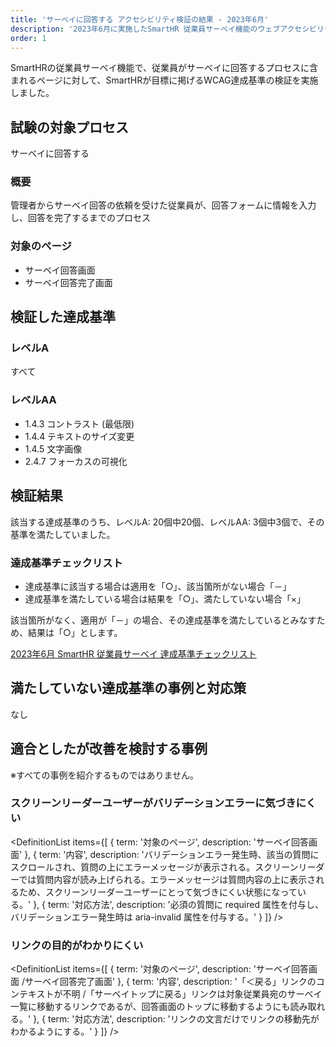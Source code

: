 ```yaml
---
title: 'サーベイに回答する アクセシビリティ検証の結果 - 2023年6月'
description: '2023年6月に実施したSmartHR 従業員サーベイ機能のウェブアクセシビリティ検証の結果を公開しています。'
order: 1
---
```




SmartHRの従業員サーベイ機能で、従業員がサーベイに回答するプロセスに含まれるページに対して、SmartHRが目標に掲げるWCAG達成基準の検証を実施しました。

## 試験の対象プロセス
サーベイに回答する

### 概要
管理者からサーベイ回答の依頼を受けた従業員が、回答フォームに情報を入力し、回答を完了するまでのプロセス

### 対象のページ
* サーベイ回答画面
* サーベイ回答完了画面

## 検証した達成基準

### レベルA

すべて

### レベルAA

- 1.4.3 コントラスト (最低限)
- 1.4.4 テキストのサイズ変更
- 1.4.5 文字画像
- 2.4.7 フォーカスの可視化

## 検証結果

該当する達成基準のうち、レベルA: 20個中20個、レベルAA: 3個中3個で、その基準を満たしていました。

### 達成基準チェックリスト

- 達成基準に該当する場合は適用を「○」、該当箇所がない場合「－」
- 達成基準を満たしている場合は結果を「○」、満たしていない場合「×」

該当箇所がなく、適用が「－」の場合、その達成基準を満たしているとみなすため、結果は「○」とします。

<a href="https://docs.google.com/spreadsheets/d/1qecIHsAdOHKbqhybs1sih3vjooc6fvk0FQA7hqWPg68/edit?usp=sharing">2023年6月 SmartHR 従業員サーベイ 達成基準チェックリスト</a>

## 満たしていない達成基準の事例と対応策
なし

## 適合としたが改善を検討する事例

※すべての事例を紹介するものではありません。
### スクリーンリーダーユーザーがバリデーションエラーに気づきにくい

<!-- textlint-disable -->

<DefinitionList items={[
  {
    term: '対象のページ',
    description: 'サーベイ回答画面'
  },
  {
    term: '内容',
    description: 'バリデーションエラー発生時、該当の質問にスクロールされ、質問の上にエラーメッセージが表示される。スクリーンリーダーでは質問内容が読み上げられる。エラーメッセージは質問内容の上に表示されるため、スクリーンリーダーユーザーにとって気づきにくい状態になっている。'
  },
  {
    term: '対応方法',
    description: '必須の質問に required 属性を付与し、バリデーションエラー発生時は aria-invalid 属性を付与する。'
  }
  ]} />

<!-- textlint-enable -->


### リンクの目的がわかりにくい
<!-- textlint-disable -->

<DefinitionList items={[
  {
    term: '対象のページ',
    description: 'サーベイ回答画面 /サーベイ回答完了画面'
  },
  {
    term: '内容',
    description: '「＜戻る」リンクのコンテキストが不明 /「サーベイトップに戻る」リンクは対象従業員宛のサーベイ一覧に移動するリンクであるが、回答画面のトップに移動するようにも読み取れる。'
  },
  {
    term: '対応方法',
    description: 'リンクの文言だけでリンクの移動先がわかるようにする。'
  }
  ]} />

<!-- textlint-enable -->

